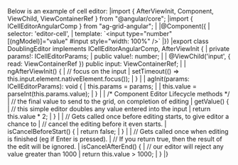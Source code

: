 <framework-specific-section frameworks="angular">
Below is an example of cell editor:
<snippet transform={false}>
|import { AfterViewInit, Component, ViewChild, ViewContainerRef } from "@angular/core";
|import { ICellEditorAngularComp } from "ag-grid-angular";
|
|@Component({
|    selector: 'editor-cell',
|    template: `&lt;input type="number" [(ngModel)]="value" #input style="width: 100%" />`
|})
|export class DoublingEditor implements ICellEditorAngularComp, AfterViewInit {
|    private params!: ICellEditorParams; 
|    public value!: number;
|
|    @ViewChild('input', { read: ViewContainerRef }) public input: ViewContainerRef;
|
|    ngAfterViewInit() {
|        // focus on the input
|        setTimeout(() => this.input.element.nativeElement.focus());
|    }
|
|    agInit(params: ICellEditorParams): void {
|        this.params = params;
|
|        this.value = parseInt(this.params.value);
|    }
|
|    /* Component Editor Lifecycle methods */
|    // the final value to send to the grid, on completion of editing
|    getValue() {
|        // this simple editor doubles any value entered into the input
|        return this.value * 2;
|    }
|
|    // Gets called once before editing starts, to give editor a chance to
|    // cancel the editing before it even starts.
|    isCancelBeforeStart() {
|        return false;
|    }
|
|    // Gets called once when editing is finished (eg if Enter is pressed).
|    // If you return true, then the result of the edit will be ignored.
|    isCancelAfterEnd() {
|        // our editor will reject any value greater than 1000
|        return this.value > 1000;
|    }
|}
</snippet>
</framework-specific-section>